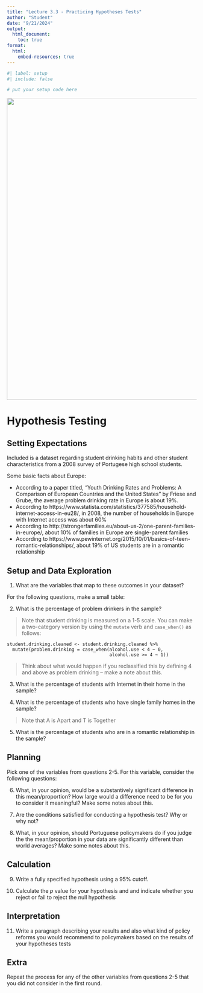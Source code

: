 ```yaml
---
title: "Lecture 3.3 - Practicing Hypotheses Tests"
author: "Student"
date: "9/21/2024"
output:
  html_document:
    toc: true
format: 
  html:
    embed-resources: true
---
```


```r
#| label: setup 
#| include: false

# put your setup code here
```

![](portugal.jpeg){width="800"}

# Hypothesis Testing

## Setting Expectations

Included is a dataset regarding student drinking habits and other student characteristics from a 2008 survey of Portugese high school students.

Some basic facts about Europe:

- According to a paper titled, “Youth Drinking Rates and Problems: A Comparison of European Countries and the United States” by Friese and Grube, the average problem drinking rate in Europe is about 19%. 
- According to https://www.statista.com/statistics/377585/household-internet-access-in-eu28/, in 2008, the number of households in Europe with Internet access was about 60%
- According to http://strongerfamilies.eu/about-us-2/one-parent-families-in-europe/, about 10% of families in Europe are single-parent families
- According to https://www.pewinternet.org/2015/10/01/basics-of-teen-romantic-relationships/, about 19% of US students are in a romantic relationship

## Setup and Data Exploration

1.	What are the variables that map to these outcomes in your dataset?

For the following questions, make a small table:

2. What is the percentage of problem drinkers in the sample?

> Note that student drinking is measured on a 1-5 scale. You can make a two-category version by using the `mutate` verb and `case_when()` as follows: 
```
student.drinking.cleaned <- student.drinking.cleaned %>% 
  mutate(problem.drinking = case_when(alcohol.use < 4 ~ 0,
                                      alcohol.use >= 4 ~ 1))
```

> Think about what would happen if you reclassified this by defining 4 and above as problem drinking – make a note about this.

3.	What is the percentage of students with Internet in their home in the sample?

4.  What is the percentage of students who have single family homes in the sample?

> Note that A is Apart and T is Together

5. What is the percentage of students who are in a romantic relationship in the sample?

## Planning

Pick one of the variables from questions 2-5. For this variable, consider the following questions:

6.	What, in your opinion, would be a substantively significant difference in this mean/proportion? How large would a difference need to be for you to consider it meaningful? Make some notes about this.

7.	Are the conditions satisfied for conducting a hypothesis test? Why or why not?

8.	What, in your opinion, should Portuguese policymakers do if you judge the the mean/proportion in your data are significantly different than world averages? Make some notes about this.

## Calculation

9. Write a fully specified hypothesis using a 95% cutoff. 

10. Calculate the $p$ value for your hypothesis and and indicate whether you reject or fail to reject the null hypothesis

## Interpretation

11. Write a paragraph describing your results and also what kind of policy reforms you would recommend to policymakers based on the results of your hypotheses tests

## Extra

Repeat the process for any of the other variables from questions 2-5 that you did not consider in the first round.
